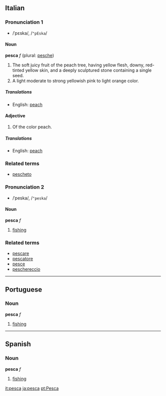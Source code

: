 ==Italian==
===Pronunciation 1===
*/ˈpɛska/, /<tt>"pEska</tt>/

====Noun====
'''pesca''' ''f'' (plural: [[pesche]])

#The soft juicy fruit of the peach tree, having yellow flesh, downy, red-tinted yellow skin, and a deeply sculptured stone containing a single seed.
#A light moderate to strong yellowish pink to light orange color.

=====Translations=====
*English: [[peach]]

====Adjective====
#Of the color peach.

=====Translations=====
*English: [[peach]]

===Related terms===
*[[pescheto]]

===Pronunciation 2===
*/ˈpeska/, /<tt>"peska</tt>/

====Noun====
'''pesca''' ''f''<!-- no plural? -->

# [[fishing]]

===Related terms===
*[[pescare]]
*[[pescatore]]
*[[pesce]]
*[[peschereccio]]

----

==Portuguese==
===Noun===
'''pesca''' ''f''

# [[fishing]]

----

==Spanish==
===Noun===
'''pesca''' ''f''

# [[fishing]]

[[it:pesca]]
[[ja:pesca]]
[[pt:Pesca]]